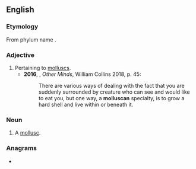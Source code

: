 ==English==

===Etymology===
From phylum name {{m|mul|Mollusca}} {{suffix|en||an}}.

===Adjective===
{{en-adj|-}}

# Pertaining to [[mollusc]]s. {{defdate|from 19th c.}}
#*'''2016''', {{w|Peter Godfrey-Smith}}, ''Other Minds'', William Collins 2018, p. 45:
#*:There are various ways of dealing with the fact that you are suddenly surrounded by creature who can see and would like to eat you, but one way, a '''molluscan''' specialty, is to grow a hard shell and live within or beneath it.

===Noun===
{{en-noun}}

# A [[mollusc]]. {{defdate|from 19th c.}}

===Anagrams===
* {{anagrams|en|a=acllmnosu|columnals}}